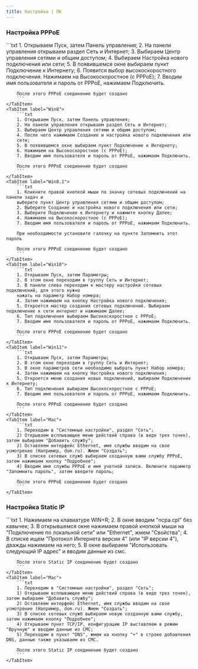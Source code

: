 ```yaml
---
title: Настройка | ПК
---
```



### Настройка PPPoE
<Tabs>
    <TabItem label="Win7">
        ```txt
        1. Открываем Пуск, затем Панель управления;
        2. На панели управления открываем раздел Сеть и Интернет;
        3. Выбираем Центр управления сетями и общим доступом;
        4. Выбираем Настройка нового подключения или сети;
        5. В появившемся окне выбираем пункт Подключение к Интернету;
        6. Появится выбор высокоскоростного подключения. Нажимаем на Высокоскоростное (с PPPoE);
        7. Вводим имя пользователя и пароль от PPPoE, нажимаем Подключить.

        После этого PPPoE соединение будет создано
        ```
    </TabItem>
    <TabItem label="Win8">
        ```txt
        1. Открываем Пуск, затем Панель управления;
        2. На панели управления открываем раздел Сеть и Интернет;
        3. Выбираем Центр управления сетями и общим доступом;
        4. После чего нажимаем Создание и настройка нового подключения или
        сети;
        5. В появившемся окне выбираем пункт Подключение к Интернету;
        6. Нажимаем на Высокоскоростное (с PPPoE);
        7. Вводим имя пользователя и пароль от PPPoE, нажимаем Подключить.

        После этого PPPoE соединение будет создано
        ```
    </TabItem>
    <TabItem label="Win8.1">
        ```txt
        1. Кликните правой кнопкой мыши по значку сетевых подключений на панели задач и
        выберите пункт Центр управления сетями и общим доступом;
        2. Выберите Создание и настройка нового подключения или сети;
        3. Выберите Подключение к Интернету и нажмите кнопку Далее;
        4. Нажимаем на Высокоскоростное (с PPPoE);
        7. Вводим имя пользователя и пароль от PPPoE, нажимаем Подключить.

        При необходимости установите галочку на пункте Запомнить этот пароль

        После этого PPPoE соединение будет создано
        ```
    </TabItem>
    <TabItem label="Win10">
        ```txt
        1. Открываем Пуск, затем Параметры;
        2. В этом окне переходим в группу Сеть и Интернет;
        3. В панели слева переходим к мастеру настройки сетевых подключений, для этого нужно
        нажать на параметр Набор номера;
        4. Затем нажимаем на кнопку Настройка нового подключения;
        5. Откроется мастер создания сетевых подключений. Выбираем подключение к сети интернет и нажимаем Далее;
        6. Тип подключения выбираем Высокоскоростное с РРРоЕ;
        7. Вводим имя пользователя и пароль от PPPoE, нажимаем Подключить.

        После этого PPPoE соединение будет создано
        ```
    </TabItem>
    <TabItem label="Win11">
        ```txt
        1. Открываем Пуск, затем Параметры;
        2. В этом окне переходим в группу Сеть и Интернет;
        3. В окне параметров сети необходимо выбрать пункт Набор номера;
        4. Затем нажимаем на кнопку Настройка нового подключения;
        5. Откроется меню создания новых подключений, выбираем Подключение к Интернету;
        6. Тип подключения выбираем Высокоскоростное с РРРоЕ;
        7. Вводим имя пользователя и пароль от PPPoE, нажимаем Подключить.

        После этого PPPoE соединение будет создано
        ```
    </TabItem>
    <TabItem label="Mac">
        ```txt
        1. Переходим в "Системные настройки", раздел "Сеть";
        2) Открываем всплывающее меню действий справа (в виде трех точек), затем выбираем "Добавить службу";
        2) Оставляем интерфейс Ethernet, имя службы вводим на свое усмотрение (Например, dom.ru). Жмем "Создать";
        3) В списке сетевых служб выбираем созданную вами службу PPPoE, затем нажимаем кнопку "Подробнее";
        4) Вводим имя службы PPPoE и имя учетной записи. Включите параметр "Запомнить пароль", затем введите пароль;

        После этого PPPoE соединение будет создано
        ```
    </TabItem>
</Tabs>

### Настройка Static IP
<Tabs>
    <TabItem label="Win">
        ```txt
        1. Нажимаем на клавиатуре WIN+R;
        2. В окне вводим "ncpa.cpl" без кавычек;
        3. В открывшемся окне нажимаем правой кнопкой мыши на "Подключение по локальной сети" или "Ethernet", жмем
        "Свойства";
        4. В списке ищем "Протокол Интернета версии 4" (или "IP версии 4"), дважды нажимаем на него;
        5. В окне выбираем "Использовать следующий IP адрес" и вводим данные из смс.

        После этого Static IP соединение будет создано
        ```
    </TabItem>
    <TabItem label="Mac">
        ```txt
        1. Переходим в "Системные настройки", раздел "Сеть";
        1) Открываем всплывающее меню действий справа (в виде трех точек), затем выбираем "Добавить службу";
        2) Оставляем интерфейс Ethernet, имя службы вводим на свое усмотрение (Например, dom.ru). Жмем "Создать";
        3) В списке сетевых служб выбираем новую созданную вами службу, затем нажимаем кнопку "Подробнее";
        4) Открываем пункт TCP/IP, конфигурацию IP выставляем в режим "Вручную" и вводим данные из СМС;
        5) Переходим в пункт "DNS", жмем на кнопку "+" в строке добавления DNS, данные также указываем из СМС.

        После этого Static IP соединение будет создано
        ```
    </TabItem>
</Tabs>
